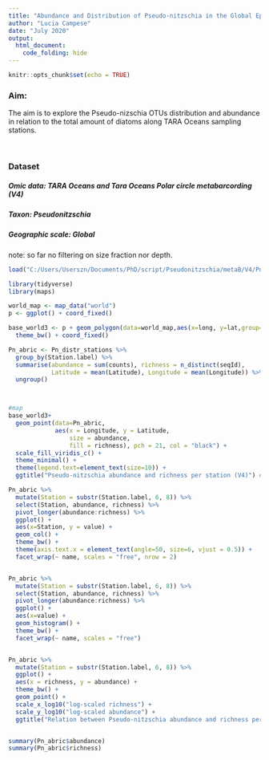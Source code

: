 ```yaml
---
title: "Abundance and Distribution of Pseudo-nitzschia in the Global Epipelagic Ocean: V4 exploration"
author: "Lucia Campese"
date: "July 2020"
output:
  html_document:
    code_folding: hide
---
```


```r
knitr::opts_chunk$set(echo = TRUE)
```

<style>
.column-left{
  float: left;
  width: 50%;
  text-align: left;
}
.column-right{
  float: right;
  width: 50%;
  text-align: right;
}
</style>


### Aim:
The aim is to explore the Pseudo-nizschia OTUs distribution and abundance in relation to the total amount of diatoms along TARA Oceans sampling stations.

<br>

### Dataset
##### Omic data: TARA Oceans and Tara Oceans Polar circle metabarcording (V4)
##### Taxon: Pseudonitzschia
##### Geographic scale: Global

note: so far no filtering on size fraction nor depth.

```r
load("C:/Users/Userszn/Documents/PhD/script/Pseudonitzschia/metaB/V4/Pn_distr_stations.RData")

library(tidyverse)
library(maps)

world_map <- map_data("world")
p <- ggplot() + coord_fixed()

base_world3 <- p + geom_polygon(data=world_map,aes(x=long, y=lat,group=group),colour="gray80",size=0.2, fill="gray80")+
  theme_bw() + coord_fixed()

Pn_abric <- Pn_distr_stations %>% 
  group_by(Station.label) %>% 
  summarise(abundance = sum(counts), richness = n_distinct(seqId),
            Latitude = mean(Latitude), Longitude = mean(Longitude)) %>% 
  ungroup()



#map
base_world3+
  geom_point(data=Pn_abric,
             aes(x = Longitude, y = Latitude, 
                 size = abundance,
                 fill = richness), pch = 21, col = "black") +
  scale_fill_viridis_c() +
  theme_minimal() +
  theme(legend.text=element_text(size=10)) +
  ggtitle("Pseudo-nitzschia abundance and richness per station (V4)") #+

Pn_abric %>%
  mutate(Station = substr(Station.label, 6, 8)) %>% 
  select(Station, abundance, richness) %>% 
  pivot_longer(abundance:richness) %>% 
  ggplot() +
  aes(x=Station, y = value) +
  geom_col() +
  theme_bw() +
  theme(axis.text.x = element_text(angle=50, size=6, vjust = 0.5)) +
  facet_wrap(~ name, scales = "free", nrow = 2) 


Pn_abric %>%
  mutate(Station = substr(Station.label, 6, 8)) %>% 
  select(Station, abundance, richness) %>% 
  pivot_longer(abundance:richness) %>% 
  ggplot() +
  aes(x=value) +
  geom_histogram() +
  theme_bw() +
  facet_wrap(~ name, scales = "free") 


Pn_abric %>% 
  mutate(Station = substr(Station.label, 6, 8)) %>% 
  ggplot() +
  aes(x = richness, y = abundance) +
  theme_bw() +
  geom_point() +
  scale_x_log10("log-scaled richness") +
  scale_y_log10("log-scaled abundance") +
  ggtitle("Relation between Pseudo-nitzschia abundance and richness per station (V4)")


summary(Pn_abric$abundance)
summary(Pn_abric$richness)
```


